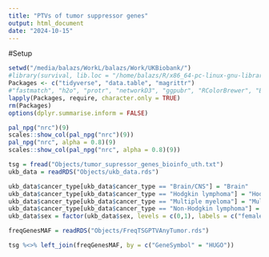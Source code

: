 ```yaml
---
title: "PTVs of tumor suppressor genes"
output: html_document
date: "2024-10-15"
---
```


#Setup

```r
setwd("/media/balazs/WorkL/balazs/Work/UKBiobank/")
#library(survival, lib.loc = "/home/balazs/R/x86_64-pc-linux-gnu-library/4.3")
Packages <- c("tidyverse", "data.table", "magrittr")
#"fastmatch", "h2o", "protr", "networkD3", "ggpubr", "RColorBrewer", "Biostrings", , "tidycmprsk", "Rfast", "survminer", "ggsurvfit", "future.apply", "ComplexHeatmap", "pbapply", "forestmodel", "clusterProfiler", "org.Hs.eg.db", "ggrepel", "ggsci", "scales"
lapply(Packages, require, character.only = TRUE)
rm(Packages)
options(dplyr.summarise.inform = FALSE)

pal_npg("nrc")(9)
scales::show_col(pal_npg("nrc")(9))
pal_npg("nrc", alpha = 0.8)(9)
scales::show_col(pal_npg("nrc", alpha = 0.8)(9))
```

```r
tsg = fread("Objects/tumor_supressor_genes_bioinfo_uth.txt")
ukb_data = readRDS("Objects/ukb_data.rds")

ukb_data$cancer_type[ukb_data$cancer_type == "Brain/CNS"] = "Brain"
ukb_data$cancer_type[ukb_data$cancer_type == "Hodgkin lymphoma"] = "HodgkinLymphoma"
ukb_data$cancer_type[ukb_data$cancer_type == "Multiple myeloma"] = "MultipleMyeloma"
ukb_data$cancer_type[ukb_data$cancer_type == "Non-Hodgkin lymphoma"] = "NonHodgkinLymphoma"
ukb_data$sex = factor(ukb_data$sex, levels = c(0,1), labels = c("female", "male"))

freqGenesMAF = readRDS("Objects/FreqTSGPTVAnyTumor.rds")

tsg %<>% left_join(freqGenesMAF, by = c("GeneSymbol" = "HUGO"))

```

